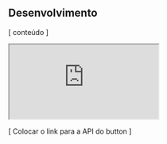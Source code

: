 ## Desenvolvimento

[ conteúdo ]

<iframe
  src="https://codesandbox.io/embed/friendly-blackwell-s87zq?fontsize=14&hidenavigation=1&theme=dark"
  style={{
    width: '100%',
    height: '300px',
    border: '0',
    borderRadius: '4px',
    overflow: 'hidden',
  }}
  title="friendly-blackwell-s87zq"
  allow="accelerometer; ambient-light-sensor; camera; encrypted-media; geolocation; gyroscope; hid; microphone; midi; payment; usb; vr; xr-spatial-tracking"
  sandbox="allow-forms allow-modals allow-popups allow-presentation allow-same-origin allow-scripts"
></iframe>

[ Colocar o link para a API do button ]
